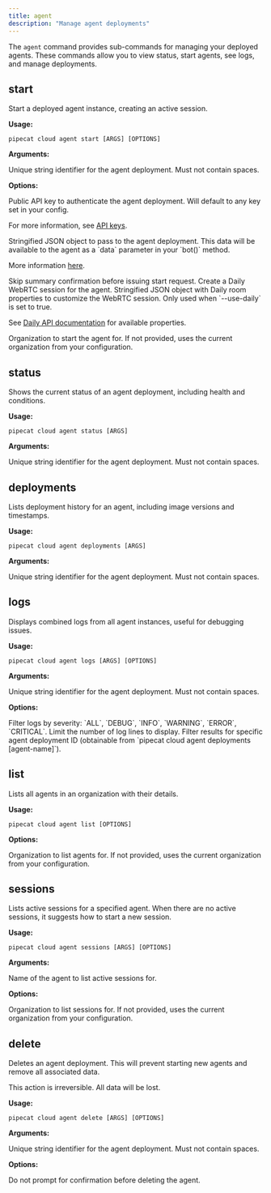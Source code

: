 ```yaml
---
title: agent
description: "Manage agent deployments"
---
```


The `agent` command provides sub-commands for managing your deployed agents. These commands allow you to view status, start agents, see logs, and manage deployments.

## start

Start a deployed agent instance, creating an active session.

**Usage:**

```shell
pipecat cloud agent start [ARGS] [OPTIONS]
```

**Arguments:**

<ParamField path="agent-name" type="string" required>
  Unique string identifier for the agent deployment. Must not contain spaces.
</ParamField>

**Options:**

<ParamField path="--api-key / -k" type="string">
  Public API key to authenticate the agent deployment. Will default to any key 
  set in your config.

For more information, see [API keys](/deployment/pipecat-cloud/fundamentals/accounts-and-organizations#api-keys).

</ParamField>

<ParamField path="--data / -d" type="string">
  Stringified JSON object to pass to the agent deployment. This data will be 
  available to the agent as a `data` parameter in your `bot()` method.

More information [here](/deployment/pipecat-cloud/fundamentals/active-sessions#running-an-agent).

</ParamField>

<ParamField path="--force / -f" type="boolean" default="false">
  Skip summary confirmation before issuing start request.
</ParamField>

<ParamField path="--use-daily / -D" type="boolean" default="false">
  Create a Daily WebRTC session for the agent.
</ParamField>

<ParamField path="--daily-properties / -p" type="string">
Stringified JSON object with Daily room properties to customize the WebRTC
session. Only used when `--use-daily` is set to true.

See [Daily API
documentation](https://docs.daily.co/reference/rest-api/rooms/config) for
available properties.

</ParamField>

<ParamField path="--organization / -o" type="str">
  Organization to start the agent for. If not provided, uses the current
  organization from your configuration.
</ParamField>

## status

Shows the current status of an agent deployment, including health and conditions.

**Usage:**

```shell
pipecat cloud agent status [ARGS]
```

**Arguments:**

<ParamField path="agent-name" type="string" required>
  Unique string identifier for the agent deployment. Must not contain spaces.
</ParamField>

## deployments

Lists deployment history for an agent, including image versions and timestamps.

**Usage:**

```shell
pipecat cloud agent deployments [ARGS]
```

**Arguments:**

<ParamField path="agent-name" type="string" required>
  Unique string identifier for the agent deployment. Must not contain spaces.
</ParamField>

## logs

Displays combined logs from all agent instances, useful for debugging issues.

**Usage:**

```shell
pipecat cloud agent logs [ARGS] [OPTIONS]
```

**Arguments:**

<ParamField path="agent-name" type="string" required>
  Unique string identifier for the agent deployment. Must not contain spaces.
</ParamField>

**Options:**

<ParamField path="--level / -l" type="string" default="ALL">
  Filter logs by severity: `ALL`, `DEBUG`, `INFO`, `WARNING`, `ERROR`,
  `CRITICAL`.
</ParamField>

<ParamField path="--limit / -n" type="int" default="100">
  Limit the number of log lines to display.
</ParamField>

<ParamField path="--deployment / -d" type="str">
  Filter results for specific agent deployment ID (obtainable from `pipecat
  cloud agent deployments [agent-name]`).
</ParamField>

## list

Lists all agents in an organization with their details.

**Usage:**

```shell
pipecat cloud agent list [OPTIONS]
```

**Options:**

<ParamField path="--organization / -o" type="string">
  Organization to list agents for. If not provided, uses the current
  organization from your configuration.
</ParamField>

## sessions

Lists active sessions for a specified agent. When there are no active sessions, it suggests how to start a new session.

**Usage:**

```shell
pipecat cloud agent sessions [ARGS] [OPTIONS]
```

**Arguments:**

<ParamField path="agent-name" type="string" required>
  Name of the agent to list active sessions for.
</ParamField>

**Options:**

<ParamField path="--organization / -o" type="string">
  Organization to list sessions for. If not provided, uses the current
  organization from your configuration.
</ParamField>

## delete

Deletes an agent deployment. This will prevent starting new agents and remove all associated data.

<Warning>This action is irreversible. All data will be lost.</Warning>

**Usage:**

```shell
pipecat cloud agent delete [ARGS] [OPTIONS]
```

**Arguments:**

<ParamField path="agent-name" type="string" required>
  Unique string identifier for the agent deployment. Must not contain spaces.
</ParamField>

**Options:**

<ParamField path="--force / -f" type="string">
  Do not prompt for confirmation before deleting the agent.
</ParamField>
